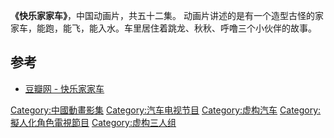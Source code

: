 {{Infobox Film
|片名          = 快乐家家车
|其他名称      = 
|图像          = 
|图像说明      = 
|导演          = [[黄加世|黄加世]]
|监制          = 
|制片          = 
|编剧          = [[黄加世|黄加世]]
|剧本          = 
|故事          = 
|原著          = 
|旁白          = 
|统筹          = 
|主演          = 
|分级          = 
|副标题        = 
|主题曲        = 
|片头曲        = 
|片尾曲        = 
|配乐          = 
|摄影          = [[金志成|金志成]]
|剪辑          = [[钱荣秋|钱荣秋]]
|制片商        = [[上海美术电影制片厂|上海美术电影制片厂]]
|发行商        = 
|上映日期      = 1997年
|发行日期      = 
|片长          = 
|产地          = {{CHNML}}
|语言          = 
|官方网站      = 
|预算          = 
|票房          = 
|前集          = 
|续集          = 
|中国大陆片名  = 
|香港片名      = 
|澳门片名      = 
|台湾片名      = 
|新马片名      = 
|sarft_id    = <!-- 公映许可号码 -->
|amg_id      = <!-- AMG（All Media Guide）ID -->
|imdb_id     = <!-- IMDB（互联网电影数据库）ID -->
}}
'''《快乐家家车》'''，中国动画片，共五十二集。 
动画片讲述的是有一个造型古怪的家家车，能跑，能飞，能入水。车里居住着跳龙、秋秋、呼噜三个小伙伴的故事。

== 参考 ==
*[http://movie.douban.com/subject/1939490/ 豆瓣网 - 快乐家家车] {{Wayback|url=http://movie.douban.com/subject/1939490/ |date=20150420032938 }}

[[Category:中國動畫影集|Category:中國動畫影集]]
[[Category:汽车电视节目|Category:汽车电视节目]]
[[Category:虚构汽车|Category:虚构汽车]]
[[Category:擬人化角色電視節目|Category:擬人化角色電視節目]]
[[Category:虚构三人组|Category:虚构三人组]]